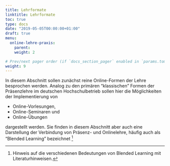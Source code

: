 ```yaml
---
title: Lehrformate
linktitle: Lehrformate
toc: true
type: docs
date: "2019-05-05T00:00:00+01:00"
draft: true
menu:
  online-lehre-praxis:
    parent: 
    weight: 2

# Prev/next pager order (if `docs_section_pager` enabled in `params.toml`)
weight: 9
---
```


In diesem Abschnitt sollen zunächst reine Online-Formen der Lehre besprochen werden. Analog zu den primären "klassischen" Formen der Präsenzlehre im deutschen Hochschulbetrieb sollen hier die Möglichkeiten der Implementierung von

- Online-Vorlesungen,
- Online-Seminaren und
- Online-Übungen

dargestellt werden. Sie finden in diesem Abschnitt aber auch eine Darstellung der Verbindung von Präsenz- und Onlinelehre, häufig auch als "Blended Learning" bezeichnet [^BlendedLearning]


[^BlendedLearning]: Hinweis auf die verschiedenen Bedeutungen von Blended Learning mit Literaturhinweisen.